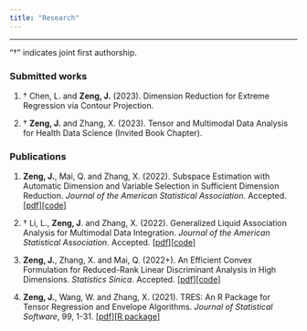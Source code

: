 ```yaml
---
title: "Research"
---
```


------------------------------------------------------------------------

"$\dagger$" indicates joint first authorship.

### Submitted works

1. $\dagger$ Chen, L. and **Zeng, J.** (2023). Dimension Reduction for Extreme Regression via Contour Projection.

2. $\dagger$ **Zeng, J.** and Zhang, X. (2023). Tensor and Multimodal Data Analysis for Health Data Science (Invited Book Chapter).

### Publications

1.  **Zeng, J.**, Mai, Q. and Zhang, X. (2022). Subspace Estimation with Automatic Dimension and Variable Selection in Sufficient Dimension Reduction. *Journal of the American Statistical Association*. Accepted. [\[pdf\]](papers/SEAS.pdf)[\[code\]](https://github.com/jingzzeng/SEAS)

2.  $\dagger$ Li, L., **Zeng, J**. and Zhang, X. (2022). Generalized Liquid Association Analysis for Multimodal Data Integration. *Journal of the American Statistical Association*. Accepted. [\[pdf\]](papers/GLAA.pdf)[\[code\]](https://github.com/jingzzeng/GLAA)

3.  **Zeng, J.**, Zhang, X. and Mai, Q. (2022+). An Efficient Convex Formulation for Reduced-Rank Linear Discriminant Analysis in High Dimensions. *Statistics Sinica*. Accepted. [\[pdf\]](papers/LSLDA.pdf)[\[code\]](https://github.com/jingzzeng/LSLDA)

4.  **Zeng, J.**, Wang, W. and Zhang, X. (2021). TRES: An R Package for Tensor Regression and Envelope Algorithms. *Journal of Statistical Software*, 99, 1-31. [\[pdf\]](papers/TRES.pdf)[\[R package\]](https://github.com/leozeng15/TRES)

<!-- ------------------------------------------------------------------------ -->

<!-- ### Work in Progress -->

<!-- 1.  Robust sufficient dimension reduction in high dimensions (with Dr. Qing Mai and Dr. Keqian Min). -->

<!-- 2.  Second-moment sufficient dimension reduction method in high dimensions (with Dr. Xin Zhang). -->

<!-- 3.  Sufficient dimension reduction in extreme theory (with Dr. Liujun Chen). -->
